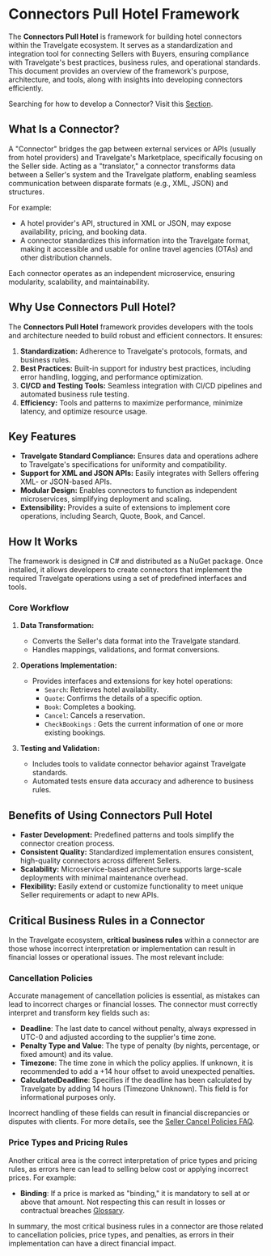 # Connectors Pull Hotel Framework

The **Connectors Pull Hotel** is framework for building hotel connectors within the Travelgate ecosystem. It serves as a standardization and integration tool for connecting Sellers with Buyers, ensuring compliance with Travelgate's best practices, business rules, and operational standards. This document provides an overview of the framework's purpose, architecture, and tools, along with insights into developing connectors efficiently.

Searching for how to develop a Connector? Visit this [Section](../develop-from-scratch/table-of-content).
## What Is a Connector?

A "Connector" bridges the gap between external services or APIs (usually from hotel providers) and Travelgate's Marketplace, specifically focusing on the Seller side. Acting as a "translator," a connector transforms data between a Seller's system and the Travelgate platform, enabling seamless communication between disparate formats (e.g., XML, JSON) and structures.

For example:
- A hotel provider's API, structured in XML or JSON, may expose availability, pricing, and booking data.
- A connector standardizes this information into the Travelgate format, making it accessible and usable for online travel agencies (OTAs) and other distribution channels.

Each connector operates as an independent microservice, ensuring modularity, scalability, and maintainability.

## Why Use Connectors Pull Hotel?

The **Connectors Pull Hotel** framework provides developers with the tools and architecture needed to build robust and efficient connectors. It ensures:
1. **Standardization:** Adherence to Travelgate's protocols, formats, and business rules.
2. **Best Practices:** Built-in support for industry best practices, including error handling, logging, and performance optimization.
3. **CI/CD and Testing Tools:** Seamless integration with CI/CD pipelines and automated business rule testing.
4. **Efficiency:** Tools and patterns to maximize performance, minimize latency, and optimize resource usage.

## Key Features

- **Travelgate Standard Compliance:** Ensures data and operations adhere to Travelgate's specifications for uniformity and compatibility.
- **Support for XML and JSON APIs:** Easily integrates with Sellers offering XML- or JSON-based APIs.
- **Modular Design:** Enables connectors to function as independent microservices, simplifying deployment and scaling.
- **Extensibility:** Provides a suite of extensions to implement core operations, including Search, Quote, Book, and Cancel.

## How It Works

The framework is designed in C# and distributed as a NuGet package. Once installed, it allows developers to create connectors that implement the required Travelgate operations using a set of predefined interfaces and tools. 

### Core Workflow

1. **Data Transformation:** 
   - Converts the Seller's data format into the Travelgate standard.
   - Handles mappings, validations, and format conversions.
   
2. **Operations Implementation:** 
   - Provides interfaces and extensions for key hotel operations:
     - `Search`: Retrieves hotel availability.
     - `Quote`: Confirms the details of a specific option.
     - `Book`: Completes a booking.
     - `Cancel`: Cancels a reservation.
     - `CheckBookings` : Gets the current information of one or more existing bookings.

     
3. **Testing and Validation:**
   - Includes tools to validate connector behavior against Travelgate standards.
   - Automated tests ensure data accuracy and adherence to business rules.

## Benefits of Using Connectors Pull Hotel

- **Faster Development:** Predefined patterns and tools simplify the connector creation process.
- **Consistent Quality:** Standardized implementation ensures consistent, high-quality connectors across different Sellers.
- **Scalability:** Microservice-based architecture supports large-scale deployments with minimal maintenance overhead.
- **Flexibility:** Easily extend or customize functionality to meet unique Seller requirements or adapt to new APIs.

## Critical Business Rules in a Connector

In the Travelgate ecosystem, **critical business rules** within a connector are those whose incorrect interpretation or implementation can result in financial losses or operational issues. The most relevant include:

### Cancellation Policies

Accurate management of cancellation policies is essential, as mistakes can lead to incorrect charges or financial losses. The connector must correctly interpret and transform key fields such as:

- **Deadline**: The last date to cancel without penalty, always expressed in UTC-0 and adjusted according to the supplier's time zone.
- **Penalty Type and Value**: The type of penalty (by nights, percentage, or fixed amount) and its value.
- **Timezone**: The time zone in which the policy applies. If unknown, it is recommended to add a +14 hour offset to avoid unexpected penalties.
- **CalculatedDeadline**: Specifies if the deadline has been calculated by Travelgate by adding 14 hours (Timezone Unknown). This field is for informational purposes only.

Incorrect handling of these fields can result in financial discrepancies or disputes with clients. For more details, see the [Seller Cancel Policies FAQ](https://docs.travelgate.com/kb/faqs/faqs-cancel-policies/sellers-cancel-policies/).

### Price Types and Pricing Rules

Another critical area is the correct interpretation of price types and pricing rules, as errors here can lead to selling below cost or applying incorrect prices. For example:

- **Binding**: If a price is marked as "binding," it is mandatory to sell at or above that amount. Not respecting this can result in losses or contractual breaches [Glossary](https://docs.travelgate.com/kb/faqs/glossary/).



In summary, the most critical business rules in a connector are those related to cancellation policies, price types, and penalties, as errors in their implementation can have a direct financial impact.

